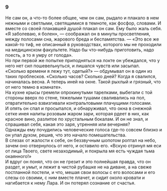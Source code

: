 ### 9 {-}

Не сам он, а что-то более общее, чем он сам, рыдало и плакало в нем нежными и светлыми, светящимися в темноте, как фосфор, словами. И вместе со своей плакавшей душой плакал он сам. Ему было жаль себя.<br/> «Я заболеваю, я болен», — соображал он в минуты просветления, между полосами сна, жарового бреда и беспамятства. — «Это все же какой-то тиф, не описанный в руководствах, которого мы не проходили на медицинском факультете. Надо бы что-нибудь приготовить, надо поесть, а то я умру от голода».<br/> Но при первой же попытке приподняться на локте он убеждался, что у него нет сил пошевельнуться, и лишался чувств или засыпал.<br/> «Сколько времени я лежу тут, одетый?» — обдумывал он в один из таких проблесков. «Сколько часов? Сколько дней? Когда я свалился, начиналась весна. А теперь иней на окне. Такой рыхлый и грязный, что от него темно в комнате».<br/> На кухне крысы гремели опрокинутыми тарелками, выбегали с той стороны вверх по стене, тяжелыми тушами сваливались на пол, отвратительно взвизгивали контральтовыми плачущими голосами.<br/> И опять он спал и просыпался, и обнаруживал, что окна в снежной сетке инея налиты розовым жаром зари, которая рдеет в них, как красное вино, разлитое по хрустальным бокалам. И он не знал, и спрашивал себя, какая это заря, утренняя или вечерняя?<br/> Однажды ему почудились человеческие голоса где-то совсем близко и он упал духом, решив, что это начало помешательства.<br/> В слезах от жалости к себе, он беззвучным шопотом роптал на небо, зачем оно отвернулось от него, и оставило его. «Вскую отринул мя еси от лица Твоего, свете незаходимый, и покрыла мя есть чуждая тьма окаянного!»<br/> И вдруг он понял, что он не грезит и это полнейшая правда, что он раздет, и умыт, и лежит в чистой рубашке не на диване, а на свеже постланной постели, и что, мешая свои волосы с его волосами и его слезы со своими, с ним вместе плачет, и сидит около кровати и нагибается к нему Лара. И он потерял сознание от счастья.

